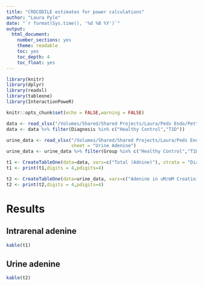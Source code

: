```yaml
---
title: "CROCODILE estimates for power calculations"
author: "Laura Pyle"
date: "`r format(Sys.time(), '%d %B %Y')`"
output:
  html_document:
    number_sections: yes
    theme: readable
    toc: yes
    toc_depth: 4
    toc_float: yes
---
```


```r
library(knitr)
library(dplyr)
library(readxl)
library(tableone)
library(InteractionPoweR)

knitr::opts_chunk$set(echo = FALSE,warning = FALSE)

```

```r
data <- read_xlsx("/Volumes/Shared/Shared Projects/Laura/Peds Endo/Petter Bjornstad/Grants/Sharma Bjornstad adenine R01/Adenine data/CROC Adenine Quantified Data_New.xlsx")
data <- data %>% filter(Diagnosis %in% c("Healthy Control","T1D"))

urine_data <- read_xlsx("/Volumes/Shared/Shared Projects/Laura/Peds Endo/Petter Bjornstad/Grants/Sharma Bjornstad adenine R01/Adenine data/Crocodile_Urine Data_10-7-2022_Final_With Crocodile ID.xlsx", 
                        sheet = "Urine Adenine")
urine_data <- urine_data %>% filter(Group %in% c("Healthy Control","T1D"))
```

```r
t1 <- CreateTableOne(data=data, vars=c("Total (Adnine)"), strata = "Diagnosis")
t1 <- print(t1,digits = 4,pdigits=4)

t2 <- CreateTableOne(data=urine_data, vars=c("Adenine in uM/mM Creatinine"), strata = "Group")
t2 <- print(t2,digits = 4,pdigits=4)

```

# Results

## Intrarenal adenine

```r
kable(t1)
```

## Urine adenine

```r
kable(t2)
```
